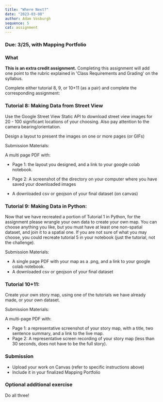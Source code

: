 ```yaml
---
title: "Where Next?"
date: "2023-03-08"
author: Adam Vosburgh
sequence: 5
cat: assignment
---
```


### Due: 3/25, with Mapping Portfolio

### What

**This is an extra credit assignment.** Completing this assignment will add one point to the rubric explained in 'Class Requirements and Grading' on the syllabus.

Complete either tutorial 8, 9, or 10+11 (as a pair) and complete the corresponding assignment:

### Tutorial 8: Making Data from Street View

Use the Google Street View Static API to download street view images for 20 - 100 significant locations of your choosing. Also pay attention to the camera bearing/orientation.

Design a layout to present the images on one or more pages (or GIFs)

Submission Materials:

A multi page PDF with: 
- Page 1: the layout you designed, and a link to your google colab notebook.
- Page 2: A screenshot of the directory on your computer where you have saved your downloaded images 

- A downloaded csv or geojson of your final dataset (on canvas)

### Tutorial 9: Making Data in Python:

Now that we have recreated a portion of Tutorial 1 in Python, for the assignment please wrangle your own data to create your own map. You can choose anything you like, but you must have at least one non-spatial dataset, and join it to a spatial one. If you are not sure of what you may choose, you could recreate tutorial 5 in your notebook (just the tutorial, not the challenge).

Submission Materials:

- A single page PDF with your map as a .png, and a link to your google colab notebook.
- A downloaded csv or geojson of your final dataset

### Tutorial 10+11:

Create your own story map, using one of the tutorials we have already made, or your own dataset.

Submission Materials:

A multi-page PDF with:
- Page 1: a representative screenshot of your story map, with a title, two sentence summary, and a link to the live map.
- Page 2: A representative screen recording of your story map (less than 30 seconds, does not have to be the full story).

### Submission

- Upload your work on Canvas (refer to specific instructions above) 
- Include it in your finalized Mapping Portfolio

### Optional additional exercise 

Do all three!
